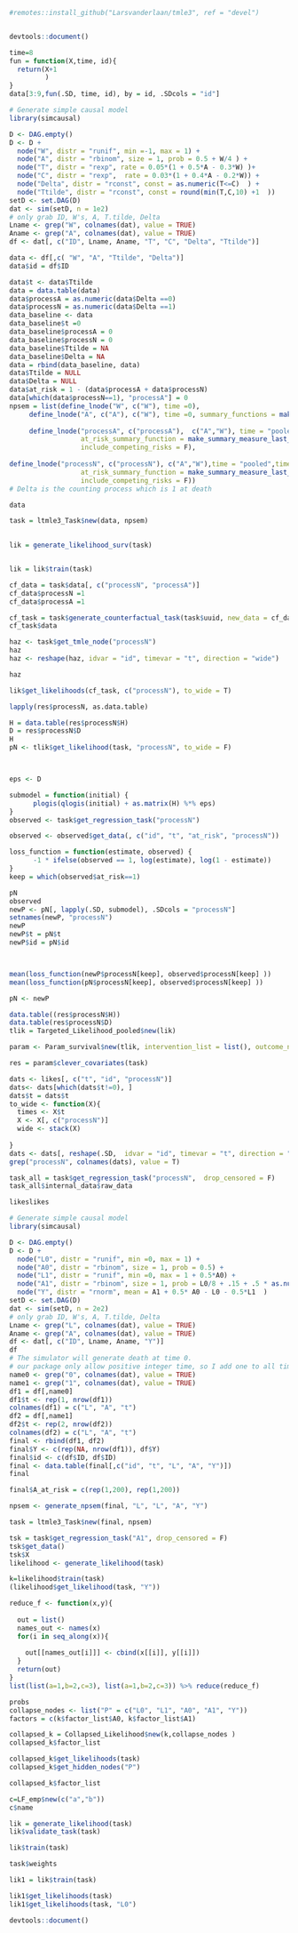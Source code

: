 
```r
#remotes::install_github("Larsvanderlaan/tmle3", ref = "devel")


devtools::document()
```


```r
time=8
fun = function(X,time, id){
  return(X+1
         )
}
data[3:9,fun(.SD, time, id), by = id, .SDcols = "id"]

```

```r


# Generate simple causal model
library(simcausal)

D <- DAG.empty()
D <- D +
  node("W", distr = "runif", min =-1, max = 1) +
  node("A", distr = "rbinom", size = 1, prob = 0.5 + W/4 ) +
  node("T", distr = "rexp", rate = 0.05*(1 + 0.5*A - 0.3*W) )+
  node("C", distr = "rexp",  rate = 0.03*(1 + 0.4*A - 0.2*W)) +
  node("Delta", distr = "rconst", const = as.numeric(T<=C)  ) +
  node("Ttilde", distr = "rconst", const = round(min(T,C,10) +1  ))
setD <- set.DAG(D)
dat <- sim(setD, n = 1e2)
# only grab ID, W's, A, T.tilde, Delta
Lname <- grep("W", colnames(dat), value = TRUE)
Aname <- grep("A", colnames(dat), value = TRUE)
df <- dat[, c("ID", Lname, Aname, "T", "C", "Delta", "Ttilde")]

data <- df[,c( "W", "A", "Ttilde", "Delta")]
data$id = df$ID

data$t <- data$Ttilde 
data = data.table(data)
data$processA = as.numeric(data$Delta ==0)
data$processN = as.numeric(data$Delta ==1)
data_baseline <- data
data_baseline$t =0
data_baseline$processA = 0
data_baseline$processN = 0
data_baseline$Ttilde = NA
data_baseline$Delta = NA
data = rbind(data_baseline, data)
data$Ttilde = NULL
data$Delta = NULL
data$at_risk = 1 - (data$processA + data$processN)
data[which(data$processN==1), "processA"] = 0
npsem = list(define_lnode("W", c("W"), time =0), 
     define_lnode("A", c("A"), c("W"), time =0, summary_functions = make_summary_measure_baseline(c("W"))),
     
     define_lnode("processA", c("processA"),  c("A","W"), time = "pooled",times_to_pool = seq(1,max(data$t)), summary_functions = make_summary_measure_baseline(c("A", "W")),
                  at_risk_summary_function = make_summary_measure_last_value("at_risk", strict_past  = T), node_type = "counting_process",
                  include_competing_risks = F),
     
define_lnode("processN", c("processN"), c("A","W"),time = "pooled",times_to_pool = seq(1,max(data$t)), summary_functions = make_summary_measure_baseline(c("A", "W")),
                  at_risk_summary_function = make_summary_measure_last_value("at_risk", strict_past = T), node_type = "counting_process",
                  include_competing_risks = F))
# Delta is the counting process which is 1 at death
```


```r

data
```



```r
task = ltmle3_Task$new(data, npsem)

 
lik = generate_likelihood_surv(task)

```


```r

```


```r
lik = lik$train(task)
```

```r
cf_data = task$data[, c("processN", "processA")]
cf_data$processN =1
cf_data$processA =1

cf_task = task$generate_counterfactual_task(task$uuid, new_data = cf_data, T)
cf_task$data

```

```r
haz <- task$get_tmle_node("processN")
haz
haz <- reshape(haz, idvar = "id", timevar = "t", direction = "wide")

haz

```

```r

lik$get_likelihoods(cf_task, c("processN"), to_wide = T)
```

```r
lapply(res$processN, as.data.table)

```


```r
H = data.table(res$processN$H)
D = res$processN$D
H
pN <- tlik$get_likelihood(task, "processN", to_wide = F)



eps <- D

submodel = function(initial) {
      plogis(qlogis(initial) + as.matrix(H) %*% eps)
}
observed <- task$get_regression_task("processN")

observed <- observed$get_data(, c("id", "t", "at_risk", "processN"))

loss_function = function(estimate, observed) {
      -1 * ifelse(observed == 1, log(estimate), log(1 - estimate))
}
keep = which(observed$at_risk==1)

pN
observed
newP <- pN[, lapply(.SD, submodel), .SDcols = "processN"]
setnames(newP, "processN")
newP
newP$t = pN$t
newP$id = pN$id



mean(loss_function(newP$processN[keep], observed$processN[keep] ))
mean(loss_function(pN$processN[keep], observed$processN[keep] ))

pN <- newP

```


```r
data.table((res$processN$H))
data.table(res$processN$D)
tlik = Targeted_Likelihood_pooled$new(lik)
```
```r

param <- Param_survival$new(tlik, intervention_list = list(), outcome_node = "processN")

res = param$clever_covariates(task)
```

```r
dats <- likes[, c("t", "id", "processN")]
dats<- dats[which(dats$t!=0), ]
dats$t = dats$t
to_wide <- function(X){
  times <- X$t
  X <- X[, c("processN")]
  wide <- stack(X)
  
}
dats <- dats[, reshape(.SD,  idvar = "id", timevar = "t", direction = "wide")]
grep("processN", colnames(dats), value = T)
```

```r
task_all = task$get_regression_task("processN",  drop_censored = F)
task_all$internal_data$raw_data

```

```r
likeslikes

```


```r

# Generate simple causal model
library(simcausal)

D <- DAG.empty()
D <- D +
  node("L0", distr = "runif", min =0, max = 1) +
  node("A0", distr = "rbinom", size = 1, prob = 0.5) +
  node("L1", distr = "runif", min =0, max = 1 + 0.5*A0) +
  node("A1", distr = "rbinom", size = 1, prob = L0/8 + .15 + .5 * as.numeric(A0 > .75)) +
  node("Y", distr = "rnorm", mean = A1 + 0.5* A0 - L0 - 0.5*L1  )
setD <- set.DAG(D)
dat <- sim(setD, n = 2e2)
# only grab ID, W's, A, T.tilde, Delta
Lname <- grep("L", colnames(dat), value = TRUE)
Aname <- grep("A", colnames(dat), value = TRUE)
df <- dat[, c("ID", Lname, Aname, "Y")]
df
# The simulator will generate death at time 0.
# our package only allow positive integer time, so I add one to all times
name0 <- grep("0", colnames(dat), value = TRUE)
name1 <- grep("1", colnames(dat), value = TRUE)
df1 = df[,name0]
df1$t <- rep(1, nrow(df1))
colnames(df1) = c("L", "A", "t")
df2 = df[,name1]
df2$t <- rep(2, nrow(df2))
colnames(df2) = c("L", "A", "t")
final <- rbind(df1, df2)
final$Y <- c(rep(NA, nrow(df1)), df$Y)
final$id <- c(df$ID, df$ID)
final <- data.table(final[,c("id", "t", "L", "A", "Y")])
final
```





```r
final$A_at_risk = c(rep(1,200), rep(1,200))

npsem <- generate_npsem(final, "L", "L", "A", "Y")

task = ltmle3_Task$new(final, npsem)

tsk = task$get_regression_task("A1", drop_censored = F)
tsk$get_data()
tsk$X
likelihood <- generate_likelihood(task)

```





```r
k=likelihood$train(task)
(likelihood$get_likelihood(task, "Y"))

```


```r
reduce_f <- function(x,y){
 
  out = list()
  names_out <- names(x)
  for(i in seq_along(x)){
   
    out[[names_out[i]]] <- cbind(x[[i]], y[[i]])
  }
  return(out)
}
list(list(a=1,b=2,c=3), list(a=1,b=2,c=3)) %>% reduce(reduce_f)
```


```r
probs
collapse_nodes <- list("P" = c("L0", "L1", "A0", "A1", "Y"))
factors = c(k$factor_list$A0, k$factor_list$A1)

collapsed_k = Collapsed_Likelihood$new(k,collapse_nodes )
collapsed_k$factor_list

collapsed_k$get_likelihoods(task)
collapsed_k$get_hidden_nodes("P")
```

```r
collapsed_k$factor_list

```

```r
c=LF_emp$new(c("a","b"))
c$name
```

```r

lik = generate_likelihood(task)
lik$validate_task(task)

lik$train(task)
```

```r
task$weights

```


```r
lik1 = lik$train(task)

lik1$get_likelihoods(task)
lik1$get_likelihoods(task, "L0")
```

```r

devtools::document()
```


